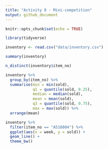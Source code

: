 ```yaml
---
title: "Activity 8 - Mini-competition"
output: github_document
---
```


```r
knitr::opts_chunk$set(echo = TRUE)
```


```r
library(tidyverse)
```

```r
inventory <- read.csv("data/inventory.csv")
```

```r
summary(inventory)

n_distinct(inventory$item_no)

inventory %>% 
  group_by(item_no) %>% 
  summarise(min = min(sold),
            q1 = quantile(sold, 0.25),
            median = median(sold),
            mean = mean(sold),
            q3 = quantile(sold, 0.75),
            max = max(sold)) %>% 
  arrange(mean)
```

```r
inventory %>% 
  filter(item_no == "A510004") %>% 
  ggplot(aes(x = week, y = sold)) +
  geom_line() +
  theme_bw()
```


